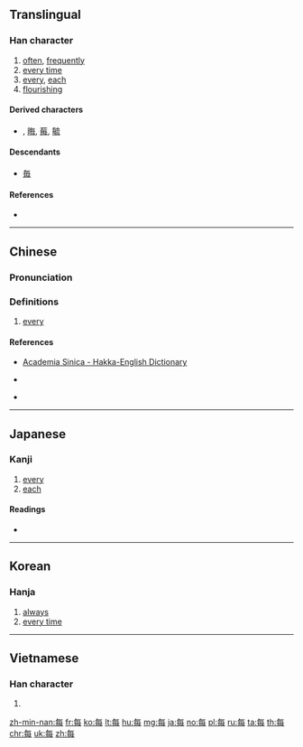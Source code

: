 {{also|毎|毎#Derived characters}}
==Translingual==

===Han character===
{{Han char|rn=80|rad=毋|as=03|sn=7|four=80507|canj=OWYI|ids=⿱𠂉母}}

# [[often]], [[frequently]]
# [[every time]]
# [[every]], [[each]]
# [[flourishing]]

====Derived characters====
* {{m|mul|海|sc=Hani}} {{qualifier|in Chinese form}}, [[晦]], [[莓]], [[毓]]

====Descendants====
* [[毎]]

====References====
* {{Han ref|kx=0589.020|dkj=16725|dj=0981.030|hdz=42381.020|uh=6BCF|ud=27599|bh=A843|bd=43075}}

----

==Chinese==
{{zh-forms}}

===Pronunciation===
{{zh-pron
|m=měi
|c=mui5
|h=pfs=mui, mi, múi;hpy=mui1, mi1, mui3
|mn=muí
|w=
|mc=y
|oc=y
|ma=zh-měi.ogg
|cat=
}}

===Definitions===
{{zh-hanzi}}

# [[every]]
#: {{zh-usex|每日|every day; daily}}
#: {{zh-usex|每次|every time}}

====References====
* {{qualifier|Hakka}} [http://minhakka.ling.sinica.edu.tw/bkg/hakyin/search.php?DETAIL=1&LIMIT=id=25194&dbname=su_tian_1&graph=2 Academia Sinica - Hakka-English Dictionary]
* {{qualifier|Hakka}} {{R:hak:Lau 1997}}
* {{qualifier|Min Nan}} {{thcwd|3290}}

----

==Japanese==

===Kanji===
{{ja-kanji|grade=|rs=毋03}}

# [[every]]
# [[each]]

====Readings====
* {{ja-readings|on=[[まい]] (mai), [[ばい]] (bai)|kun=[[つね]] (tsune)}}

----

==Korean==

===Hanja===
{{ko-hanja|hangeul=매|eumhun=|rv=mae|mr=mae|y=may}}

# [[always]]
# [[every time]]

----

==Vietnamese==

===Han character===
{{vi-hantu|[[mỗi]], [[mọi]], [[mủi]]|rs=毋03}}

# {{defn|lang=vi|sort=毋03}}

[[zh-min-nan:每]]
[[fr:每]]
[[ko:每]]
[[lt:每]]
[[hu:每]]
[[mg:每]]
[[ja:每]]
[[no:每]]
[[pl:每]]
[[ru:每]]
[[ta:每]]
[[th:每]]
[[chr:每]]
[[uk:每]]
[[zh:每]]